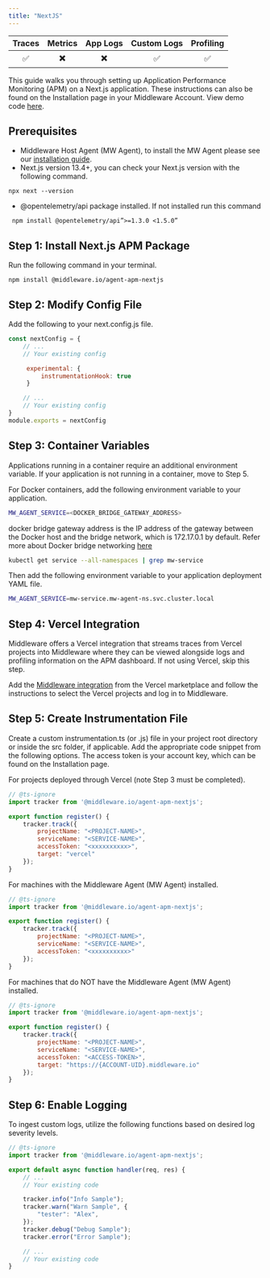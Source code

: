 ```yaml
---
title: "NextJS"
---
```

<a target="_blank" href="https://www.npmjs.com/package/@middleware.io/agent-apm-nextjs">
    <span style={{
        background: "url(https://img.shields.io/npm/v/%40middleware.io%2Fagent-apm-nextjs) no-repeat",
        width: "125px",
        height: "20px",
        display: "inline-block",
    }}/>
</a>

| Traces | Metrics | App Logs | Custom Logs | Profiling |
| :----: | :-----: | :------: | :---------: | :-------: |
| ✅ | ✖️ | ✖️ | ✅ | ✅ |

This guide walks you through setting up Application Performance Monitoring (APM) on a Next.js application. These instructions can also be found on the Installation page in your Middleware Account. View demo code [here](https://github.com/middleware-labs/demo-apm/tree/master/nextjs).

## Prerequisites
* Middleware Host Agent (MW Agent), to install the MW Agent please see our [installation guide](https://docs.middleware.io/docs/agent-installation/overview).
* Next.js version 13.4+, you can check your Next.js version with the following command.
```
npx next --version
```
* @opentelemetry/api package installed. If not installed run this command
```
 npm install @opentelemetry/api”>=1.3.0 <1.5.0”
```

## Step 1: Install Next.js APM Package
Run the following command in your terminal.
```
npm install @middleware.io/agent-apm-nextjs
```

## Step 2: Modify Config File
Add the following to your next.config.js file.
```javascript Shell
const nextConfig = {
    // ...
    // Your existing config

     experimental: {
         instrumentationHook: true
     }

    // ...
    // Your existing config
}
module.exports = nextConfig
```

## Step 3: Container Variables
Applications running in a container require an additional environment variable. If your application is not running in a container, move to Step 5. 

For Docker containers, add the following environment variable to your application.
```bash
MW_AGENT_SERVICE=<DOCKER_BRIDGE_GATEWAY_ADDRESS>
```
<Note> docker bridge gateway address is the IP address of the gateway between the Docker host and the bridge network, which is 172.17.0.1 by default. 
Refer more about Docker bridge networking [here](https://docs.docker.com/network/network-tutorial-standalone/) </Note>

```bash
kubectl get service --all-namespaces | grep mw-service
```

Then add the following environment variable to your application deployment YAML file. 
```bash
MW_AGENT_SERVICE=mw-service.mw-agent-ns.svc.cluster.local
```
## Step 4: Vercel Integration
Middleware offers a Vercel integration that streams traces from Vercel projects into Middleware where they can be viewed alongside logs and profiling information on the APM dashboard. If not using Vercel, skip this step.

Add the [Middleware integration](https://vercel.com/integrations/middleware/new) from the Vercel marketplace and follow the instructions to select the Vercel projects and log in to Middleware.

## Step 5: Create Instrumentation File
Create a custom instrumentation.ts (or .js) file in your project root directory or inside the src folder, if applicable. Add the appropriate code snippet from the following options. The access token is your account key, which can be found on the Installation page.

For projects deployed through Vercel (note Step 3 must be completed). 
```javascript Shell
// @ts-ignore
import tracker from '@middleware.io/agent-apm-nextjs';

export function register() {
    tracker.track({
        projectName: "<PROJECT-NAME>",
        serviceName: "<SERVICE-NAME>",
        accessToken: "<xxxxxxxxxx>",
        target: "vercel"
    });
}
```
For machines with the Middleware Agent (MW Agent) installed.
```javascript
// @ts-ignore
import tracker from '@middleware.io/agent-apm-nextjs';

export function register() {
    tracker.track({
        projectName: "<PROJECT-NAME>",
        serviceName: "<SERVICE-NAME>",
        accessToken: "<xxxxxxxxxx>"
    });
}
```
For machines that do NOT have the Middleware Agent (MW Agent) installed.
```javascript Shell
// @ts-ignore
import tracker from '@middleware.io/agent-apm-nextjs';

export function register() {
    tracker.track({
        projectName: "<PROJECT-NAME>",
        serviceName: "<SERVICE-NAME>",
        accessToken: "<ACCESS-TOKEN>",
        target: "https://{ACCOUNT-UID}.middleware.io"
    });
}
```

## Step 6: Enable Logging
To ingest custom logs, utilize the following functions based on desired log severity levels.
```javascript Shell
// @ts-ignore
import tracker from '@middleware.io/agent-apm-nextjs';

export default async function handler(req, res) {
    // ...
    // Your existing code

    tracker.info("Info Sample");
    tracker.warn("Warn Sample", {
        "tester": "Alex",
    });
    tracker.debug("Debug Sample");
    tracker.error("Error Sample");

    // ...
    // Your existing code
}
```















